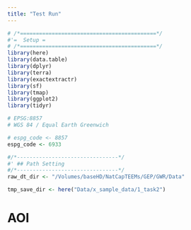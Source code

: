 ```yaml
---
title: "Test Run"
---
```


```r
# /*===========================================*/
#'=  Setup =
# /*===========================================*/
library(here)
library(data.table)
library(dplyr)
library(terra)
library(exactextractr)
library(sf)
library(tmap)
library(ggplot2)
library(tidyr)

# EPSG:8857
# WGS 84 / Equal Earth Greenwich

# espg_code <- 8857
espg_code <- 6933

#/*--------------------------------*/
#' ## Path Setting
#/*--------------------------------*/
raw_dt_dir <- "/Volumes/baseHD/NatCapTEEMs/GEP/GWR/Data"

tmp_save_dir <- here("Data/x_sample_data/1_task2")
```

# AOI
```r

```
